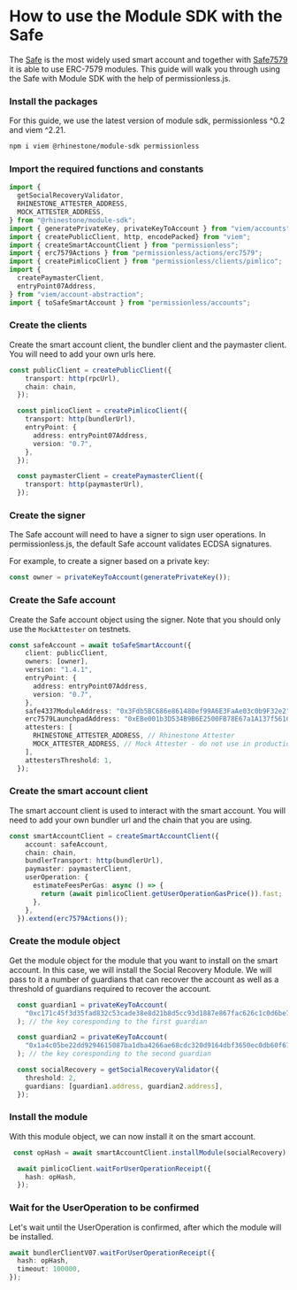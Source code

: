 
# How to use the Module SDK with the Safe

The [Safe](https://github.com/safe-global/safe-smart-account) is the most widely used smart account and together with [Safe7579](https://github.com/rhinestonewtf/safe7579) it is able to use ERC-7579 modules. This guide will walk you through using the Safe with Module SDK with the help of permissionless.js.
<Steps>

### Install the packages

For this guide, we use the latest version of module sdk, permissionless ^0.2 and viem ^2.21. 

```sh npm2yarn
npm i viem @rhinestone/module-sdk permissionless
```

### Import the required functions and constants 

```typescript copy
import {
  getSocialRecoveryValidator,
  RHINESTONE_ATTESTER_ADDRESS,
  MOCK_ATTESTER_ADDRESS,
} from "@rhinestone/module-sdk";
import { generatePrivateKey, privateKeyToAccount } from "viem/accounts";
import { createPublicClient, http, encodePacked} from "viem";
import { createSmartAccountClient } from "permissionless";
import { erc7579Actions } from "permissionless/actions/erc7579";
import { createPimlicoClient } from "permissionless/clients/pimlico";
import {
  createPaymasterClient,
  entryPoint07Address,
} from "viem/account-abstraction";
import { toSafeSmartAccount } from "permissionless/accounts";
```

### Create the clients

Create the smart account client, the bundler client and the paymaster client. You will need to add your own urls here.

```typescript copy
const publicClient = createPublicClient({
    transport: http(rpcUrl),
    chain: chain,
  });

  const pimlicoClient = createPimlicoClient({
    transport: http(bundlerUrl),
    entryPoint: {
      address: entryPoint07Address,
      version: "0.7",
    },
  });

  const paymasterClient = createPaymasterClient({
    transport: http(paymasterUrl),
  });
```

### Create the signer

The Safe account will need to have a signer to sign user operations. In permissionless.js, the default Safe account validates ECDSA signatures.

For example, to create a signer based on a private key:

```typescript copy
const owner = privateKeyToAccount(generatePrivateKey());
```

### Create the Safe account

Create the Safe account object using the signer. Note that you should only use the `MockAttester` on testnets. 

```typescript copy
const safeAccount = await toSafeSmartAccount({
    client: publicClient,
    owners: [owner],
    version: "1.4.1",
    entryPoint: {
      address: entryPoint07Address,
      version: "0.7",
    },
    safe4337ModuleAddress: "0x3Fdb5BC686e861480ef99A6E3FaAe03c0b9F32e2", // These are not meant to be used in production as of now.
    erc7579LaunchpadAddress: "0xEBe001b3D534B9B6E2500FB78E67a1A137f561CE",
    attesters: [
      RHINESTONE_ATTESTER_ADDRESS, // Rhinestone Attester
      MOCK_ATTESTER_ADDRESS, // Mock Attester - do not use in production
    ],
    attestersThreshold: 1,
  });
```

### Create the smart account client

The smart account client is used to interact with the smart account. You will need to add your own bundler url and the chain that you are using. 

```typescript copy
const smartAccountClient = createSmartAccountClient({
    account: safeAccount,
    chain: chain,
    bundlerTransport: http(bundlerUrl),
    paymaster: paymasterClient,
    userOperation: {
      estimateFeesPerGas: async () => {
        return (await pimlicoClient.getUserOperationGasPrice()).fast;
      },
    },
  }).extend(erc7579Actions());
```

### Create the module object

Get the module object for the module that you want to install on the smart account. In this case, we will install the Social Recovery Module. We will pass to it a number of guardians that can recover the account as well as a threshold of guardians required to recover the account.

```typescript copy
  const guardian1 = privateKeyToAccount(
    "0xc171c45f3d35fad832c53cade38e8d21b8d5cc93d1887e867fac626c1c0d6be7",
  ); // the key coresponding to the first guardian

  const guardian2 = privateKeyToAccount(
    "0x1a4c05be22dd9294615087ba1dba4266ae68cdc320d9164dbf3650ec0db60f67",
  ); // the key coresponding to the second guardian

  const socialRecovery = getSocialRecoveryValidator({
    threshold: 2,
    guardians: [guardian1.address, guardian2.address],
  });
```

### Install the module

With this module object, we can now install it on the smart account.

```typescript copy
 const opHash = await smartAccountClient.installModule(socialRecovery);

  await pimlicoClient.waitForUserOperationReceipt({
    hash: opHash,
  });

```

### Wait for the UserOperation to be confirmed

Let's wait until the UserOperation is confirmed, after which the module will be installed.

```typescript copy
await bundlerClientV07.waitForUserOperationReceipt({
  hash: opHash,
  timeout: 100000,
});
```

</Steps>
